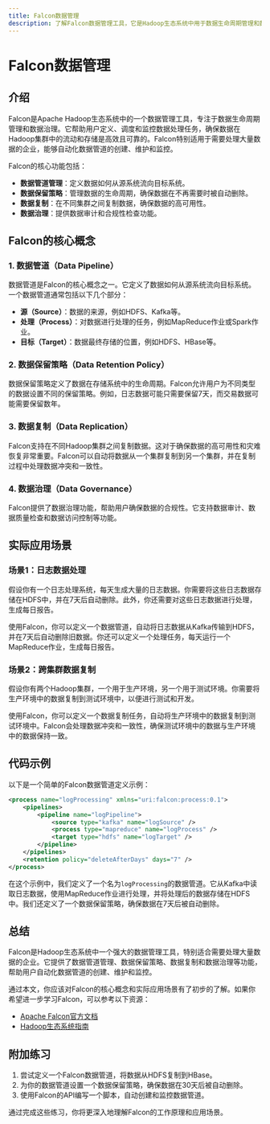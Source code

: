 ```yaml
---
title: Falcon数据管理
description: 了解Falcon数据管理工具，它是Hadoop生态系统中用于数据生命周期管理和数据治理的关键组件。本文适合初学者，将逐步讲解Falcon的核心概念、实际应用场景以及代码示例。
---
```


# Falcon数据管理

## 介绍

Falcon是Apache Hadoop生态系统中的一个数据管理工具，专注于数据生命周期管理和数据治理。它帮助用户定义、调度和监控数据处理任务，确保数据在Hadoop集群中的流动和存储是高效且可靠的。Falcon特别适用于需要处理大量数据的企业，能够自动化数据管道的创建、维护和监控。

Falcon的核心功能包括：
- **数据管道管理**：定义数据如何从源系统流向目标系统。
- **数据保留策略**：管理数据的生命周期，确保数据在不再需要时被自动删除。
- **数据复制**：在不同集群之间复制数据，确保数据的高可用性。
- **数据治理**：提供数据审计和合规性检查功能。

## Falcon的核心概念

### 1. 数据管道（Data Pipeline）

数据管道是Falcon的核心概念之一。它定义了数据如何从源系统流向目标系统。一个数据管道通常包括以下几个部分：
- **源（Source）**：数据的来源，例如HDFS、Kafka等。
- **处理（Process）**：对数据进行处理的任务，例如MapReduce作业或Spark作业。
- **目标（Target）**：数据最终存储的位置，例如HDFS、HBase等。

### 2. 数据保留策略（Data Retention Policy）

数据保留策略定义了数据在存储系统中的生命周期。Falcon允许用户为不同类型的数据设置不同的保留策略。例如，日志数据可能只需要保留7天，而交易数据可能需要保留数年。

### 3. 数据复制（Data Replication）

Falcon支持在不同Hadoop集群之间复制数据。这对于确保数据的高可用性和灾难恢复非常重要。Falcon可以自动将数据从一个集群复制到另一个集群，并在复制过程中处理数据冲突和一致性。

### 4. 数据治理（Data Governance）

Falcon提供了数据治理功能，帮助用户确保数据的合规性。它支持数据审计、数据质量检查和数据访问控制等功能。

## 实际应用场景

### 场景1：日志数据处理

假设你有一个日志处理系统，每天生成大量的日志数据。你需要将这些日志数据存储在HDFS中，并在7天后自动删除。此外，你还需要对这些日志数据进行处理，生成每日报告。

使用Falcon，你可以定义一个数据管道，自动将日志数据从Kafka传输到HDFS，并在7天后自动删除旧数据。你还可以定义一个处理任务，每天运行一个MapReduce作业，生成每日报告。

### 场景2：跨集群数据复制

假设你有两个Hadoop集群，一个用于生产环境，另一个用于测试环境。你需要将生产环境中的数据复制到测试环境中，以便进行测试和开发。

使用Falcon，你可以定义一个数据复制任务，自动将生产环境中的数据复制到测试环境中。Falcon会处理数据冲突和一致性，确保测试环境中的数据与生产环境中的数据保持一致。

## 代码示例

以下是一个简单的Falcon数据管道定义示例：

```xml
<process name="logProcessing" xmlns="uri:falcon:process:0.1">
    <pipelines>
        <pipeline name="logPipeline">
            <source type="kafka" name="logSource" />
            <process type="mapreduce" name="logProcess" />
            <target type="hdfs" name="logTarget" />
        </pipeline>
    </pipelines>
    <retention policy="deleteAfterDays" days="7" />
</process>
```

在这个示例中，我们定义了一个名为`logProcessing`的数据管道。它从Kafka中读取日志数据，使用MapReduce作业进行处理，并将处理后的数据存储在HDFS中。我们还定义了一个数据保留策略，确保数据在7天后被自动删除。

## 总结

Falcon是Hadoop生态系统中一个强大的数据管理工具，特别适合需要处理大量数据的企业。它提供了数据管道管理、数据保留策略、数据复制和数据治理等功能，帮助用户自动化数据管道的创建、维护和监控。

通过本文，你应该对Falcon的核心概念和实际应用场景有了初步的了解。如果你希望进一步学习Falcon，可以参考以下资源：

- [Apache Falcon官方文档](https://falcon.apache.org/)
- [Hadoop生态系统指南](https://hadoop.apache.org/docs/current/)

## 附加练习

1. 尝试定义一个Falcon数据管道，将数据从HDFS复制到HBase。
2. 为你的数据管道设置一个数据保留策略，确保数据在30天后被自动删除。
3. 使用Falcon的API编写一个脚本，自动创建和监控数据管道。

通过完成这些练习，你将更深入地理解Falcon的工作原理和应用场景。